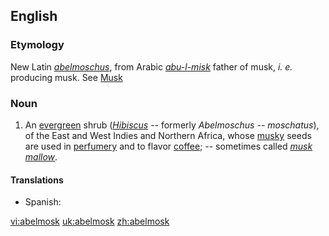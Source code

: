 ==English==

===Etymology===
New Latin ''[[abelmoschus]]'', from Arabic {{rfscript|Arabic}} ''[[abu-l-misk]]'' father of musk, ''i. e.'' producing musk. See [[Musk]]

===Noun===
{{infl|en|noun}}

# {{botany}} An [[evergreen]] shrub (''[[Hibiscus]]'' -- formerly ''Abelmoschus -- moschatus''), of the East and West Indies and Northern Africa, whose [[musky]] seeds are used in [[perfumery]] and to flavor [[coffee]]; -- sometimes called ''[[musk mallow]]''.

====Translations====
{{trans-top|evergreen shrub}}
*Spanish: {{t|es|abelmosco|m}}
{{trans-mid}}
{{trans-bottom}}

[[vi:abelmosk]]
[[uk:abelmosk]]
[[zh:abelmosk]]